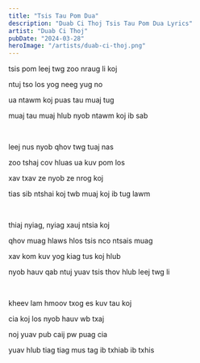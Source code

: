 ```yaml
---
title: "Tsis Tau Pom Dua"
description: "Duab Ci Thoj Tsis Tau Pom Dua Lyrics"
artist: "Duab Ci Thoj"
pubDate: "2024-03-28"
heroImage: "/artists/duab-ci-thoj.png"
---
```


tsis pom leej twg zoo nraug li koj

ntuj tso los yog neeg yug no

ua ntawm koj puas tau muaj tug

muaj tau muaj hlub nyob ntawm koj ib sab

<br />

leej nus nyob qhov twg tuaj nas

zoo tshaj cov hluas ua kuv pom los

xav txav ze nyob ze nrog koj

tias sib ntshai koj twb muaj koj ib tug lawm

<br />

thiaj nyiag, nyiag xauj ntsia koj

qhov muag hlaws hlos tsis nco ntsais muag

xav kom kuv yog kiag tus koj hlub

nyob hauv qab ntuj yuav tsis thov hlub leej twg li

<br />

kheev lam hmoov txog es kuv tau koj

cia koj los nyob hauv wb txaj

noj yuav pub caij pw puag cia

yuav hlub tiag tiag mus tag ib txhiab ib txhis
